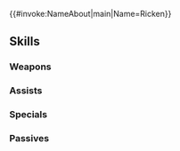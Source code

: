 {{#invoke:NameAbout|main|Name=Ricken}}{{HeroPage Tabs}}
{{Hero Infobox
|Name=Ricken
|Title=Shepherd Novice
|WeaponType=Green Tome
|MoveType=Infantry
|Origin=Fire Emblem Awakening
|Gender=Male
|actorEN=Yuri Lowenthal
|actorJP=増田ゆき
|artist=えいひ
|randomStartTime=2022-11-17T07:00:00Z
|additionDate=October 17, 2022
|releaseDate=October 17, 2022
|poolDate=October 17, 2022
|poolRarities=3,4
|cv1=10
|cv2=101300
|TagID=リヒト
|InternalID=865
|Properties=hat,tiara
|description=A mage who joined the Shepherds as an apprentice in hopes of learning all he's able from his mentor, Chrom. Young, but a hard worker. Appears in Fire Emblem Awakening.
}}
{{Stats Page
|Lv1HP=16|Lv1ATK=13|Lv1SPD=9|Lv1DEF=5|Lv1RES=8
|GRHP=55|GRATK=70|GRSPD=70|GRDEF=45|GRRES=50
}}
==Skills==
===Weapons===
{{Weapons Table
|weapon1=Wind
|weapon1Default=1
|weapon1Unlock=1
|weapon2=Elwind
|weapon2Default=2
|weapon2Unlock=2
|weapon3=Gronnrabbit
|weapon3Default=4
|weapon3Unlock=3
|weapon4=Gronnrabbit+
|weapon4Default=5
|weapon4Unlock=5
}}
===Assists===
{{Assists Table}}
===Specials===
{{Specials Table
|special1=New Moon
|special1Default=4
|special1Unlock=3
|special2=Luna
|special2Unlock=4
}}
===Passives===
{{Passives Table
|passiveA1=Atk/Spd Form 1
|passiveA2=Atk/Spd Form 2
|passiveA3=Atk/Spd Form 3
|passiveA1Unlock=3
|passiveA2Unlock=4
|passiveA3Unlock=5
|passiveC1=Spur Spd 1
|passiveC2=Spur Atk/Spd 1
|passiveC3=Spur Atk/Spd 2
|passiveC1Unlock=1
|passiveC2Unlock=3
|passiveC3Unlock=4
}}
{{Heroes Navbox}}
